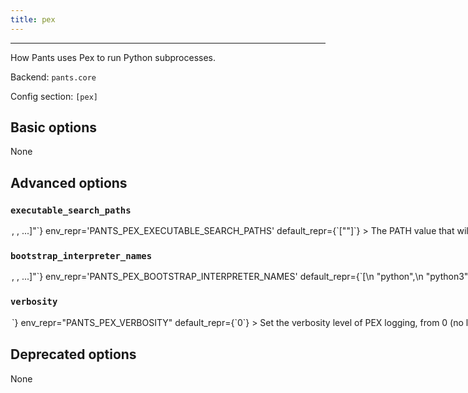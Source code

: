 ```yaml
---
title: pex
---
```



---

How Pants uses Pex to run Python subprocesses.

Backend: <span className="color--primary">`pants.core`</span>

Config section: <span className="color--primary">`[pex]`</span>

<span className={styles.options}>

## Basic options

None

## Advanced options

### `executable_search_paths`

<Option
  cli_repr={`--pex-executable-search-paths="[<binary-paths>, <binary-paths>, ...]"`}
  env_repr='PANTS_PEX_EXECUTABLE_SEARCH_PATHS'
  default_repr={`["<PATH>"]`}
>

The PATH value that will be used by the PEX subprocess and any subprocesses it spawns.

The special string &quot;&lt;PATH&gt;&quot; will expand to the contents of the PATH env var.

</Option>

### `bootstrap_interpreter_names`

<Option
  cli_repr={`--pex-bootstrap-interpreter-names="[<bootstrap-python-names>, <bootstrap-python-names>, ...]"`}
  env_repr='PANTS_PEX_BOOTSTRAP_INTERPRETER_NAMES'
  default_repr={`[\n  "python",\n  "python3",\n  "python2"\n]`}
>

The names of Python binaries to search for to bootstrap PEX files with.

This does not impact which Python interpreter is used to run your code, only what is used to run the PEX tool. See the `interpreter_search_paths` option in `[python]` to influence where interpreters are searched for.

</Option>

### `verbosity`

<Option
  cli_repr={`--pex-verbosity=<int>`}
  env_repr="PANTS_PEX_VERBOSITY"
  default_repr={`0`}
>

Set the verbosity level of PEX logging, from 0 (no logging) up to 9 (max
logging).

</Option>

## Deprecated options

None

</span>
